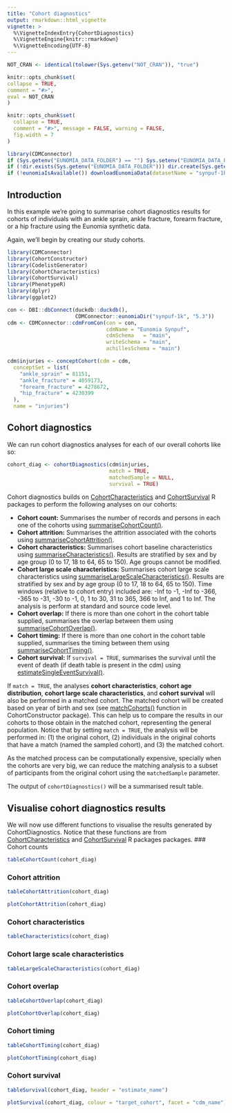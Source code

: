 ```yaml
---
title: "Cohort diagnostics"
output: rmarkdown::html_vignette
vignette: >
  %\VignetteIndexEntry{CohortDiagnostics}
  %\VignetteEngine{knitr::rmarkdown}
  %\VignetteEncoding{UTF-8}
---
```


```r
NOT_CRAN <- identical(tolower(Sys.getenv("NOT_CRAN")), "true")

knitr::opts_chunk$set(
collapse = TRUE,
comment = "#>",
eval = NOT_CRAN
)
```

```r
knitr::opts_chunk$set(
  collapse = TRUE,
  comment = "#>", message = FALSE, warning = FALSE,
  fig.width = 7
)

library(CDMConnector)
if (Sys.getenv("EUNOMIA_DATA_FOLDER") == "") Sys.setenv("EUNOMIA_DATA_FOLDER" = tempdir())
if (!dir.exists(Sys.getenv("EUNOMIA_DATA_FOLDER"))) dir.create(Sys.getenv("EUNOMIA_DATA_FOLDER"))
if (!eunomiaIsAvailable()) downloadEunomiaData(datasetName = "synpuf-1k")
```

## Introduction
In this example we're going to summarise cohort diagnostics results for cohorts of individuals with an ankle sprain, ankle fracture, forearm fracture, or a hip fracture using the Eunomia synthetic data. 

Again, we'll begin by creating our study cohorts.

```r
library(CDMConnector)
library(CohortConstructor)
library(CodelistGenerator)
library(CohortCharacteristics)
library(CohortSurvival)
library(PhenotypeR)
library(dplyr)
library(ggplot2)

con <- DBI::dbConnect(duckdb::duckdb(), 
                      CDMConnector::eunomiaDir("synpuf-1k", "5.3"))
cdm <- CDMConnector::cdmFromCon(con = con, 
                                cdmName = "Eunomia Synpuf",
                                cdmSchema   = "main",
                                writeSchema = "main", 
                                achillesSchema = "main")

cdm$injuries <- conceptCohort(cdm = cdm,
  conceptSet = list(
    "ankle_sprain" = 81151,
    "ankle_fracture" = 4059173,
    "forearm_fracture" = 4278672,
    "hip_fracture" = 4230399
  ),
  name = "injuries")
```

## Cohort diagnostics

We can run cohort diagnostics analyses for each of our overall cohorts like so:
```r
cohort_diag <- cohortDiagnostics(cdm$injuries, 
                                 match = TRUE, 
                                 matchedSample = NULL,
                                 survival = TRUE)
```

Cohort diagnostics builds on [CohortCharacteristics](https://darwin-eu.github.io/CohortCharacteristics/) and [CohortSurvival](https://darwin-eu-dev.github.io/CohortSurvival/) R packages to perform the following analyses on our cohorts:

-   **Cohort count:** Summarises the number of records and persons in each one of the cohorts using  [summariseCohortCount()](https://darwin-eu.github.io/CohortCharacteristics/reference/summariseCohortCount.html).
-   **Cohort attrition:** Summarises the attrition associated with the cohorts using  [summariseCohortAttrition()](https://darwin-eu.github.io/CohortCharacteristics/reference/summariseCohortAttrition.html).
-   **Cohort characteristics:** Summarises cohort baseline characteristics using 
[summariseCharacteristics()](https://darwin-eu.github.io/CohortCharacteristics/reference/summariseCharacteristics.html). Results are stratified by sex and by age group (0 to 17, 18 to 64, 65 to 150). Age groups cannot be modified.
-   **Cohort large scale characteristics:** Summarises cohort large scale characteristics using 
[summariseLargeScaleCharacteristics()](https://darwin-eu.github.io/CohortCharacteristics/reference/summariseLargeScaleCharacteristics.html). Results are stratified by sex and by age group (0 to 17, 18 to 64, 65 to 150). Time windows (relative to cohort entry) included are: -Inf to -1, -Inf to -366, -365 to -31, -30 to -1, 0, 1 to 30, 31 to 365, 366 to Inf, and 1 to Inf. The analysis is perform at standard and source code level.
-   **Cohort overlap:** If there is more than one cohort in the cohort table supplied, summarises the overlap between them using 
[summariseCohortOverlap()](https://darwin-eu.github.io/CohortCharacteristics/reference/summariseCohortOverlap.html).
-   **Cohort timing:** If there is more than one cohort in the cohort table supplied, summarises the timing between them using 
[summariseCohortTiming()](https://darwin-eu.github.io/CohortCharacteristics/reference/summariseCohortTiming.html).
-   **Cohort survival:** If `survival = TRUE`, summarises the survival until the event of death (if death table is present in the cdm) using  
[estimateSingleEventSurvival()](https://darwin-eu-dev.github.io/CohortSurvival/reference/estimateSingleEventSurvival.html). 

If `match = TRUE`, the analyses **cohort characteristics**, **cohort age distribution**, **cohort large scale characteristics**, and **cohort survival** will also be performed in a matched cohort. The matched cohort will be created based on year of birth and sex (see [matchCohorts()](https://ohdsi.github.io/CohortConstructor/reference/matchCohorts.html) function in CohortConstructor package). This can help us to compare the results in our cohorts to those obtain in the matched cohort, representing the general population. Notice that by setting `match = TRUE`, the analysis will be performed in: (1) the original cohort, (2) individuals in the original cohorts that have a match (named the sampled cohort), and (3) the matched cohort. 

As the matched process can be computationally expensive, specially when the cohorts are very big, we can reduce the matching analysis to a subset of participants from the original cohort using the `matchedSample` parameter. 

The output of `cohortDiagnostics()` will be a summarised result table.

## Visualise cohort diagnostics results
We will now use different functions to visualise the results generated by CohortDiagnostics. Notice that these functions are from [CohortCharacteristics](https://darwin-eu.github.io/CohortCharacteristics/) and [CohortSurvival](https://darwin-eu-dev.github.io/CohortSurvival/) R packages  packages.
### Cohort counts
```r
tableCohortCount(cohort_diag)
```
### Cohort attrition
```r
tableCohortAttrition(cohort_diag)
```

```r
plotCohortAttrition(cohort_diag)
```
### Cohort characteristics
```r
tableCharacteristics(cohort_diag)
```
### Cohort large scale characteristics
```r
tableLargeScaleCharacteristics(cohort_diag)
```
### Cohort overlap
```r
tableCohortOverlap(cohort_diag)
```

```r
plotCohortOverlap(cohort_diag)
```
### Cohort timing
```r
tableCohortTiming(cohort_diag)
```

```r
plotCohortTiming(cohort_diag)
```
### Cohort survival
```r
tableSurvival(cohort_diag, header = "estimate_name")
```
```r
plotSurvival(cohort_diag, colour = "target_cohort", facet = "cdm_name")
```


